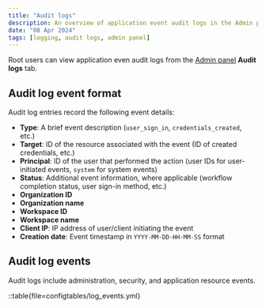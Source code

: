 ```yaml
---
title: "Audit logs"
description: An overview of application event audit logs in the Admin panel
date: "08 Apr 2024"
tags: [logging, audit logs, admin panel]
---
```


Root users can view application even audit logs from the [Admin panel](../administration/overview.mdx) **Audit logs** tab.

## Audit log event format 

Audit log entries record the following event details:

- **Type**: A brief event description (`user_sign_in`, `credentials_created`, etc.) 
- **Target**: ID of the resource associated with the event (ID of created credentials, etc.)
- **Principal**: ID of the user that performed the action (user IDs for user-initiated events, `system` for system events)
- **Status**: Additional event information, where applicable (workflow completion status, user sign-in method, etc.)
- **Organization ID**
- **Organization name**
- **Workspace ID**
- **Workspace name**
- **Client IP**: IP address of user/client initiating the event
- **Creation date**: Event timestamp in `YYYY-MM-DD-HH-MM-SS` format

## Audit log events

Audit logs include administration, security, and application resource events.

::table{file=configtables/log_events.yml}
